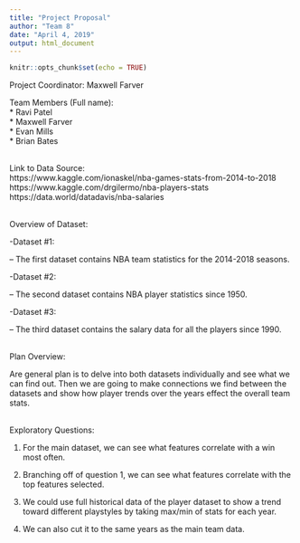 ```yaml
---
title: "Project Proposal"
author: "Team 8"
date: "April 4, 2019"
output: html_document
---
```


```r
knitr::opts_chunk$set(echo = TRUE)
```

Project Coordinator: Maxwell Farver

Team Members (Full name):  
  * Ravi Patel  
  * Maxwell Farver  
  * Evan Mills  
  * Brian Bates  
 \

Link to Data Source:  
  https://www.kaggle.com/ionaskel/nba-games-stats-from-2014-to-2018  
  https://www.kaggle.com/drgilermo/nba-players-stats
  https://data.world/datadavis/nba-salaries
 \
 \
 
Overview of Dataset:

-Dataset #1:

-- The first dataset contains NBA team statistics for the 2014-2018 seasons.

-Dataset #2:

-- The second dataset contains NBA player statistics since 1950.

-Dataset #3:

-- The third dataset contains the salary data for all the players since 1990.
 \
 \
 
Plan Overview:

Are general plan is to delve into both datasets individually and see what we can find out. Then we are going to make connections we find between the datasets and show how player trends over the years effect the overall team stats.
 \
 \
 
Exploratory Questions:  

1) For the main dataset, we can see what features correlate with a win most often.

2) Branching off of question 1, we can see what features correlate with the top features selected.
  
3) We could use full historical data of the player dataset to show a trend toward different playstyles by taking max/min of stats for each year.

4) We can also cut it to the same years as the main team data.
